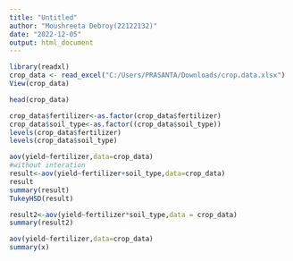 ```yaml
---
title: "Untitled"
author: "Moushreeta Debroy(22122132)"
date: "2022-12-05"
output: html_document
---
```



```r
library(readxl)
crop_data <- read_excel("C:/Users/PRASANTA/Downloads/crop.data.xlsx")
View(crop_data)
```

```r
head(crop_data)
```

```r
crop_data$fertilizer<-as.factor(crop_data$fertilizer)
crop_data$soil_type<-as.factor((crop_data$soil_type))
levels(crop_data$fertilizer)
levels(crop_data$soil_type)
``` 
```r
aov(yield~fertilizer,data=crop_data)
#without interation
result<-aov(yield~fertilizer+soil_type,data=crop_data)
result
summary(result)
TukeyHSD(result)
```
```r
result2<-aov(yield~fertilizer*soil_type,data = crop_data)
summary(result2)
```
```r
aov(yield~fertilizer,data=crop_data)
summary(x)
```
```r

```

